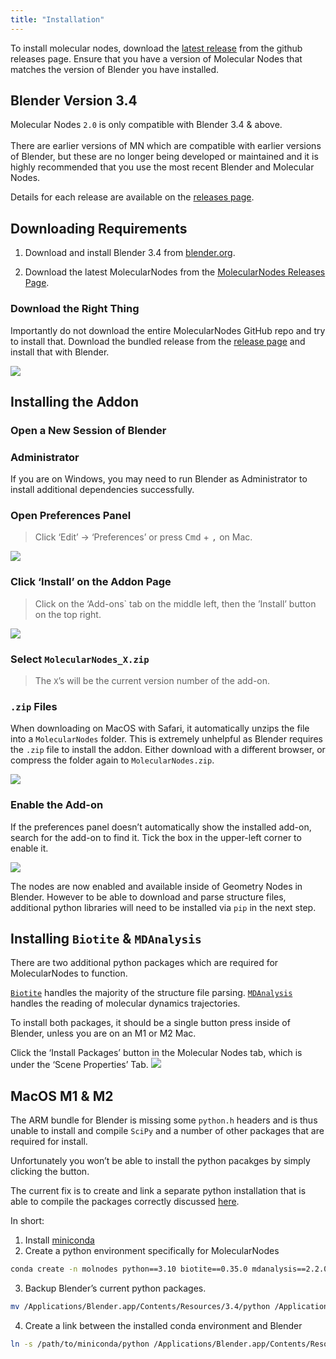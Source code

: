```yaml
---
title: "Installation"
---
```


To install molecular nodes, download the [latest release](https://github.com/BradyAJohnston/MolecularNodes/releases) from the github releases page. Ensure that you have a version of Molecular Nodes that matches the version of Blender you have installed.

::: callout-caution
## Blender Version 3.4

Molecular Nodes `2.0` is only compatible with Blender 3.4 & above.\
\
There are earlier versions of MN which are compatible with earlier versions of Blender, but these are no longer being developed or maintained and it is highly recommended that you use the most recent Blender and Molecular Nodes.

Details for each release are available on the [releases page](https://github.com/BradyAJohnston/MolecularNodes/releases).
:::

## Downloading Requirements

1.  Download and install Blender 3.4 from [blender.org](https://www.blender.org/download/).

2.  Download the latest MolecularNodes from the [MolecularNodes Releases Page](https://github.com/BradyAJohnston/MolecularNodes/releases/).

::: callout-warning
### Download the Right Thing

Importantly do not download the entire MolecularNodes GitHub repo and try to install that. Download the bundled release from the [release page](https://github.com/BradyAJohnston/MolecularNodes/releases) and install that with Blender.

![](https://imgur.com/3thv8YM)
:::

## Installing the Addon

### Open a New Session of Blender

::: callout-warning
### Administrator

If you are on Windows, you may need to run Blender as Administrator to install additional dependencies successfully.
:::

### Open Preferences Panel

> Click 'Edit' -\> 'Preferences' or press <kbd>Cmd</kbd> + <kbd> ,</kbd> on Mac.

![](https://imgur.com/Mv8tHMC)

### Click 'Install' on the Addon Page

> Click on the 'Add-ons\` tab on the middle left, then the 'Install' button on the top right.

![](https://imgur.com/6ri9FUl)

### Select `MolecularNodes_X.zip`

> The `X`'s will be the current version number of the add-on.

::: callout-warning
### `.zip` Files

When downloading on MacOS with Safari, it automatically unzips the file into a `MolecularNodes` folder. This is extremely unhelpful as Blender requires the `.zip` file to install the addon. Either download with a different browser, or compress the folder again to `MolecularNodes.zip`.
:::

![](https://imgur.com/uFWZP42)

### Enable the Add-on

If the preferences panel doesn't automatically show the installed add-on, search for the add-on to find it. Tick the box in the upper-left corner to enable it.

![](https://imgur.com/8vVmzVt)

The nodes are now enabled and available inside of Geometry Nodes in Blender. However to be able to download and parse structure files, additional python libraries will need to be installed via `pip` in the next step.

## Installing `Biotite` & `MDAnalysis`
There are two additional python packages which are required for MolecularNodes to function.

[`Biotite`](https://biotite-python.org) handles the majority of the structure file parsing. [`MDAnalysis`](https://www.mdanalysis.org/) handles the reading of molecular dynamics trajectories.

To install both packages, it should be a single button press inside of Blender, unless you are on an M1 or M2 Mac.

Click the 'Install Packages' button in the Molecular Nodes tab, which is under the 'Scene Properties' Tab.
![](https://imgur.com/ePIhaGq)

::: {.callout-warning}
## MacOS M1 & M2

The ARM bundle for Blender is missing some `python.h` headers and is thus unable to install and compile `SciPy` and a number of other packages that are required for install.

Unfortunately you won't be able to install the python pacakges by simply clicking the button.

The current fix is to create and link a separate python installation that is able to compile the packages correctly discussed [here](https://github.com/BradyAJohnston/MolecularNodes/issues/108#issuecomment-1355965223).

In short:

1.  Install [miniconda](https://docs.conda.io/en/latest/miniconda.html)
2.  Create a python environment specifically for MolecularNodes

``` bash
conda create -n molnodes python==3.10 biotite==0.35.0 mdanalysis==2.2.0 -c conda-forge -y
```

3.  Backup Blender's current python packages.

``` bash
mv /Applications/Blender.app/Contents/Resources/3.4/python /Applications/Blender.app/Contents/Resources/3.4/old_python
```

4.  Create a link between the installed conda environment and Blender

``` bash
ln -s /path/to/miniconda/python /Applications/Blender.app/Contents/Resources/3.4/python
```
:::
